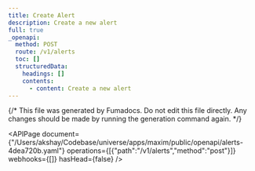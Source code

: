 ```yaml
---
title: Create Alert
description: Create a new alert
full: true
_openapi:
  method: POST
  route: /v1/alerts
  toc: []
  structuredData:
    headings: []
    contents:
      - content: Create a new alert
---
```


{/* This file was generated by Fumadocs.
Do not edit this file directly. Any changes should be made by running the generation command again. */}

<APIPage document={"/Users/akshay/Codebase/universe/apps/maxim/public/openapi/alerts-4dea720b.yaml"} operations={[{"path":"/v1/alerts","method":"post"}]} webhooks={[]} hasHead={false} />